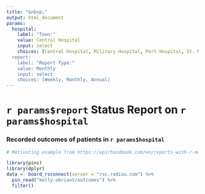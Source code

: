 ```yaml
---
title: "&nbsp;"
output: html_document
params:
  hospital: 
    label: "Town:"
    value: Central Hospital
    input: select
    choices: [Central Hospital, Military Hospital, Port Hospital, St. Mark's Maternity Hospital (SMMH)]
  report: 
    label: "Report Type:"
    value: Monthly
    input: select
    choices: [Weekly, Monthly, Annual]
---
```


# `r params$report` Status Report on `r params$hospital` 

### Recorded outcomes of patients in `r params$hospital`

```r
# Motivating example from https://epirhandbook.com/en/reports-with-r-markdown.html#looping-reports

library(pins)
library(dplyr)
data <- board_rsconnect(server = "rsc.radixu.com") %>% 
  pin_read("kelly.obriant/outcomes") %>%
  filter()

```







